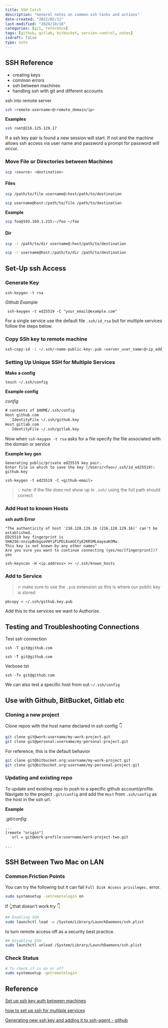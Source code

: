 ```yaml
---
title: SSH Catch
description: "General notes on common ssh tasks and actions"
date-created: "2022/02/11"
last-modified: "2024/10/18"
categories: [git, reference]
tags: [github, gitlab, bitbucket, version-control, notes]
isdraft: false
type: note
---
```


## SSH Reference

- creating keys 
- common errors
- ssh between machines 
- handling ssh with git and different accounts 

ssh into remote server

```sh
ssh <remote-username>@<remote_domain/ip>
```

**Examples**

```sh
ssh root@216.125.129.17
```

If a ssh key pair is found a new session will start. If not and the machine allows ssh access via user name and password a prompt for password will occur. 

### Move File or Directories between Machines 

```sh 
scp <source> <destination>
```
#### Files 

```sh
scp /path/to/file username@:host/path/to/destination
```

```sh
scp username@host:/path/to/file /path/to/destination
```

**Example** 

```sh 
scp foo@193.169.1.215:~/foo ~/foo 
```

#### Dir 

```sh
scp -r /path/to/dir username@:host/path/to/destination
```

```sh
scp -r username@host:/path/to/dir /path/to/destination
```

## Set-Up ssh Access

### Generate Key

```shell
ssh-keygen -t rsa
```

_Github Example_

```shell
 ssh-keygen -t ed25519 -C "your_email@example.com"
```

For a single service use the default file `.ssh/id_rsa` but for multiple services follow the steps below.

### Copy SSh key to remote machine

```sh
ssh-copy-id -i ~/.ssh/<name-public-key>.pub <server_user_name>@<ip_add_server>
```


### Setting Up Unique SSH for Multiple Services

**Make a config**

```shell
touch ~/.ssh/config
```

**Example config**

_config_

```txt
# contents of $HOME/.ssh/config
Host github.com
   IdentityFile ~/.ssh/github.key
Host gitlab.com
   IdentityFile ~/.ssh/gitlab.key
```

Now when `ssh-keygen -t rsa` asks for a file specify the file associated with the domain or service

**Example key gen**

```shell
Generating public/private ed25519 key pair.
Enter file in which to save the key (/Users/<foo>/.ssh/id_ed25519): github.key
```

```shell
ssh-keygen -t ed25519 -C <github-email>
```

> 💡 note: if the file does not show up in `.ssh/` using the full path should correct

### Add Host to known Hosts

**ssh auth Error**

```shell
"The authenticity of host '216.128.129.16 (216.128.129.16)' can't be established.
ED25519 key fingerprint is SHA256:nnzspBxbguoVHYiPiPEL6smGCfyE2KRSMLmayeaH3Mw.
This key is not known by any other names"
Are you sure you want to continue connecting (yes/no/[fingerprint])? yes
```

```shell
ssh-keyscan -H <ip.address> >> ~/.ssh/known_hosts
```

### Add to Service

> 🔥 make sure to use the `.pub` extension as this is where our public key is stored

```shell
pbcopy < ~/.ssh/github.key.pub
```

Add this to the services we want to Authorize.

## Testing and Troubleshooting Connections

Test ssh connection

```shell
ssh -T git@github.com
```

```shell
ssh -T git@github.com
```

Verbose tst

```shell
ssh -Tv git@github.com
```

We can also test a specific host from out `~/.ssh/config`

## Use with Github, BitBucket, Gitlab etc

### Cloning a new project

Clone repos with the host name declared in ssh config 👇

```sh
git clone git@work:username/my-work-project.git
git clone git@personal:username/my-personal-project.git
```

For reference, this is the default behavior

```sh
git clone git@bitbucket.org:username/my-work-project.git
git clone git@bitbucket.org:username/my-personal-project.git
```

### Updating and existing repo

To update and existing repo to push to a specific github account/profile. Navigate to the project `.git/config` and add the `Host` from `.ssh/config` as the host in the ssh url.

**Example**

_.git/config_

```txt
...
[remote "origin"]
   url = git@work-profile:username/work-project-two.git

...
```

## SSH Between Two Mac on LAN

### Common Friction Points

You can try the following but it can fail `Full Disk Access privileges.` error.

```sh
sudo systemsetup -setremotelogin on
```

If 👆that doesn't work try 👇

```sh
## Enabling SSH
sudo launchctl load -w /System/Library/LaunchDaemons/ssh.plist
```

to turn remote access off as a security best practice.

```sh
## Disabling SSH
sudo launchctl unload /System/Library/LaunchDaemons/ssh.plist
```

### Check Status

```sh
# To check if is on or off
sudo systemsetup -getremotelogin
```

## Reference

[Set up ssh key auth between machines](https://www.digitalocean.com/community/tutorials/how-to-configure-ssh-key-based-authentication-on-a-linux-server)

[how to set up ssh for multiple services](https://nerderati.com/2011/03/17/simplify-your-life-with-an-ssh-config-file/)

[Generating new ssh key and adding it to ssh-agent - github](https://docs.github.com/en/authentication/connecting-to-github-with-ssh/generating-a-new-ssh-key-and-adding-it-to-the-ssh-agent)
